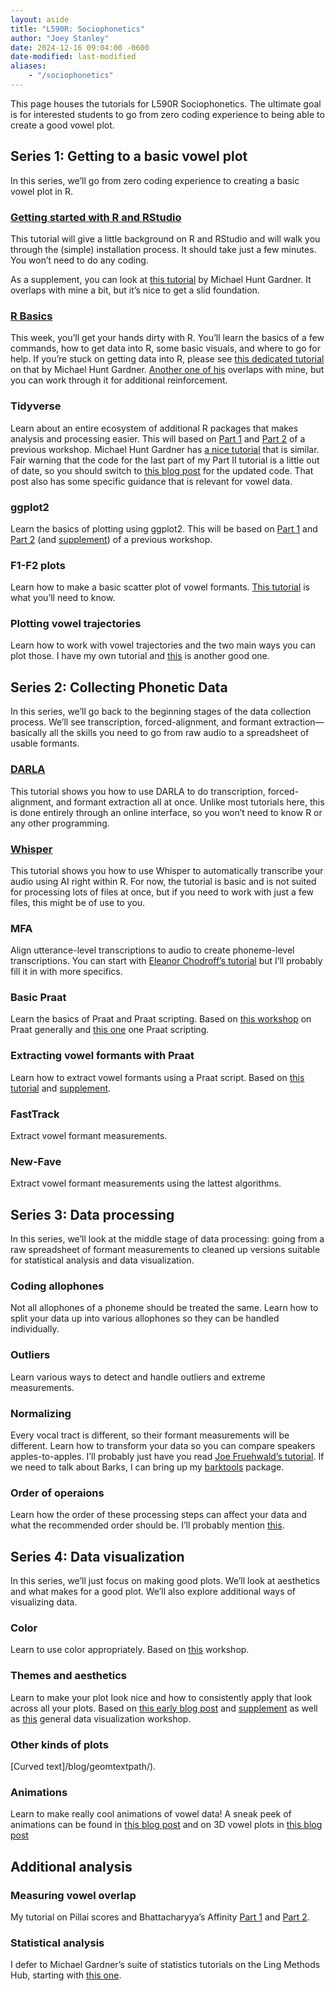 ```yaml
---
layout: aside
title: "L590R: Sociophonetics"
author: "Joey Stanley"
date: 2024-12-16 09:04:00 -0600
date-modified: last-modified
aliases: 
    - "/sociophonetics"
---
```


This page houses the tutorials for L590R Sociophonetics. The ultimate goal is for interested students to go from zero coding experience to being able to create a good vowel plot. 


<!-- https://github.com/quarto-dev/quarto-cli/discussions/3505 Looks like I can't really make a book within my main webpage. So I'd have to do something like sociophonetics.joeystanley.com, which I don't mind. Andrew Heiss' coureses are also a great example of what a full version would look like.-->

## Series 1: Getting to a basic vowel plot

In this series, we'll go from zero coding experience to creating a basic vowel plot in R. 

### [Getting started with R and RStudio](/pages/sociophonetics/getting_started)

This tutorial will give a little background on R and RStudio and will walk you through the (simple) installation process. It should take just a few minutes. You won't need to do any coding. 

As a supplement, you can look at [this tutorial](https://lingmethodshub.github.io/content/R/lvc_r/010_lvcr.html) by Michael Hunt Gardner. It overlaps with mine a bit, but it's nice to get a slid foundation. 

### [R Basics](/pages/sociophonetics/r_basics)

This week, you'll get your hands dirty with R. You'll learn the basics of a few commands, how to get data into R, some basic visuals, and where to go for help. If you're stuck on getting data into R, please see [this dedicated tutorial](https://lingmethodshub.github.io/content/R/lvc_r/020_lvcr.html) on that by Michael Hunt Gardner. [Another one of his](https://lingmethodshub.github.io/content/R/lvc_r/030_lvcr.html) overlaps with mine, but you can work through it for additional reinforcement.  

### Tidyverse

Learn about an entire ecosystem of additional R packages that makes analysis and processing easier. This will based on [Part 1](/downloads/180302-tidyverse_part1.html) and [Part 2](/downloads/180323-tidyverse_II.html) of a previous workshop. Michael Hunt Gardner has [a nice tutorial](https://lingmethodshub.github.io/content/R/lvc_r/050_lvcr.html) that is similar. Fair warning that the code for the last part of my Part II tutorial is a little out of date, so you should switch to [this blog post](https://joeystanley.com/blog/reshaping-vowel-formant-data-with-tidyr/) for the updated code. That post also has some specific guidance that is relevant for vowel data.

### ggplot2

Learn the basics of plotting using ggplot2. This will be based on [Part 1](/downloads/190821-intro_to_ggplot2.html) and [Part 2](/downloads/190828-ggplot2_intermediate.html) (and [supplement](/downloads/190828-ggplot2_supplement.html)) of a previous workshop. 

### F1-F2 plots

Learn how to make a basic scatter plot of vowel formants. [This tutorial](https://lingmethodshub.github.io/content/R/vowel-plots-tutorial/) is what you'll need to know.

### Plotting vowel trajectories

Learn how to work with vowel trajectories and the two main ways you can plot those. I have my own tutorial and [this](https://lingmethodshub.github.io/content/R/animated_vowel_plots_tutorial/) is another good one. 

## Series 2: Collecting Phonetic Data

In this series, we'll go back to the beginning stages of the data collection process. We'll see transcription, forced-alignment, and formant extraction---basically all the skills you need to go from raw audio to a spreadsheet of usable formants.

### [DARLA](/blog/darla)

This tutorial shows you how to use DARLA to do transcription, forced-alignment, and formant extraction all at once. Unlike most tutorials here, this is done entirely through an online interface, so you won't need to know R or any other programming. 

### [Whisper](/blog/whisper)

This tutorial shows you how to use Whisper to automatically transcribe your audio using AI right within R. For now, the tutorial is basic and is not suited for processing lots of files at once, but if you need to work with just a few files, this might be of use to you.

### MFA

Align utterance-level transcriptions to audio to create phoneme-level transcriptions. You can start with [Eleanor Chodroff's tutorial](https://lingmethodshub.github.io/content/tools/mfa/mfa-tutorial/) but I'll probably fill it in with more specifics. 

### Basic Praat

Learn the basics of Praat and Praat scripting. Based on [this workshop](/downloads/190911-intro_to_Praat.html) on Praat generally and [this one](/downloads/190918-praat_scripting.html) one Praat scripting.

### Extracting vowel formants with Praat

Learn how to extract vowel formants using a Praat script. Based on [this tutorial](/191002-formant_extraction.html) and [supplement](/downloads/191001-formant_extraction_supplement.html).

### FastTrack

Extract vowel formant measurements.

### New-Fave

Extract vowel formant measurements using the lattest algorithms.


## Series 3: Data processing

In this series, we'll look at the middle stage of data processing: going from a raw spreadsheet of formant measurements to cleaned up versions suitable for statistical analysis and data visualization.

### Coding allophones

Not all allophones of a phoneme should be treated the same. Learn how to split your data up into various allophones so they can be handled individually. 

### Outliers

Learn various ways to detect and handle outliers and extreme measurements. 

### Normalizing

Every vocal tract is different, so their formant measurements will be different. Learn how to transform your data so you can compare speakers apples-to-apples. I'll probably just have you read [Joe Fruehwald's tutorial](https://lingmethodshub.github.io/content/R/tidy-norm/). If we need to talk about Barks, I can bring up my [barktools](/blog/barktools/) package. 

### Order of operaions

Learn how the order of these processing steps can affect your data and what the recommended order should be. I'll probably mention [this](/blog/pillai-scores-dont-change-after-normalization/). 

## Series 4: Data visualization

In this series, we'll just focus on making good plots. We'll look at aesthetics and what makes for a good plot. We'll also explore additional ways of visualizing data. 

### Color

Learn to use color appropriately. Based on [this](/downloads/191023-color.pdf) workshop.

### Themes and aesthetics

Learn to make your plot look nice and how to consistently apply that look across all your plots. Based on [this early blog post](/downloads/190904-ggplot2_custom_themes.html) and [supplement](/downloads/190904-ggplot2_theme.html) as well as [this](/downloads/191016-Tufte.pdf) general data visualization workshop. 

### Other kinds of plots

[Curved text]/blog/geomtextpath/).

### Animations

Learn to make really cool animations of vowel data! A sneak peek of animations can be found in [this blog post](/blog/animating_formant_trajectories/) and on 3D vowel plots in [this blog post](/blog/3d-vowel-plots-with-rayshader/)

## Additional analysis

### Measuring vowel overlap

My tutorial on Pillai scores and Bhattacharyya's Affinity [Part 1](/blog/a-tutorial-in-calculating-vowel-overlap/) and [Part 2](/blog/vowel-overlap-in-r-advanced-topics/). 

### Statistical analysis

I defer to Michael Gardner's suite of statistics tutorials on the Ling Methods Hub, starting with [this one](https://lingmethodshub.github.io/content/R/lvc_r/060_lvcr.html). 